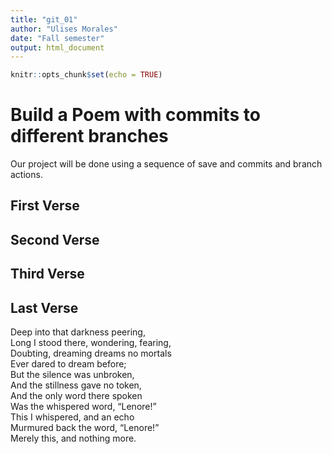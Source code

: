 ```yaml
---
title: "git_01"
author: "Ulises Morales"
date: "Fall semester"
output: html_document
---
```


```r
knitr::opts_chunk$set(echo = TRUE)
```
# Build a Poem with commits to different branches
Our project will be done using a sequence of save and commits and branch actions.
<!-- Do not modify or change any text in "!--" bracketed areas such as this --- these are instructions to
you, if you change any of this the git program will notice it and compromise your git merging strategy !-->

## First Verse 
<!--Put the first five lines of a poem by Lewis Carrol in this section!-->

## Second Verse
<!--Put the first five lines of a poem by Robert Frost here!-->

## Third Verse
<!--Put the first two verses of The Walrus and the Carpenter here!-->

## Last Verse
<!--Put a short poem of your choice 8-20 lines,here!-->
Deep into that darkness peering,  
Long I stood there, wondering, fearing,  
Doubting, dreaming dreams no mortals  
Ever dared to dream before;  
But the silence was unbroken,  
And the stillness gave no token,  
And the only word there spoken  
Was the whispered word, "Lenore!"  
This I whispered, and an echo  
Murmured back the word, "Lenore!"  
Merely this, and nothing more.  